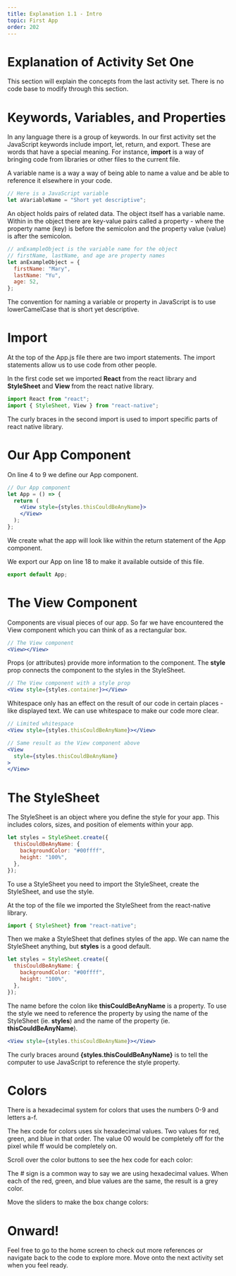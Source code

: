 ```yaml
---
title: Explanation 1.1 - Intro
topic: First App
order: 202
---
```



# Explanation of Activity Set One

This section will explain the concepts from the last activity set.
There is no code base to modify through this section.

# Keywords, Variables, and Properties

In any language there is a group of keywords.
In our first activity set the JavaScript keywords include import, let, return, and export. 
These are words that have a special meaning.
For instance, **import** is a way of bringing code from libraries or other files to the current file.

A variable name is a way a way of being able to name a value and be able to reference it elsewhere in your code.

```js
// Here is a JavaScript variable
let aVariableName = "Short yet descriptive";
```

An object holds pairs of related data.
The object itself has a variable name.
Within in the object there are key-value pairs called a property - 
where the property name (key) is before the semicolon and the property value (value) is after the semicolon.

```js
// anExampleObject is the variable name for the object
// firstName, lastName, and age are property names
let anExampleObject = {
  firstName: "Mary",
  lastName: "Yu",
  age: 52,
};
```
The convention for naming a variable or property in JavaScript is to use lowerCamelCase that is short yet descriptive.

# Import

At the top of the App.js file there are two import statements. 
The import statements allow us to use code from other people.

In the first code set we imported **React** from the react library and **StyleSheet** and **View** from the react native library.

```jsx
import React from "react";
import { StyleSheet, View } from "react-native";
```

The curly braces in the second import is used to import specific parts of react native library.

# Our App Component

On line 4 to 9 we define our App component.

```jsx
// Our App component
let App = () => {
  return (
    <View style={styles.thisCouldBeAnyName}>
    </View>
  );
};
```
We create what the app will look like within the return statement of the App component.

We export our App on line 18 to make it available outside of this file.

```jsx
export default App;
```

# The View Component

Components are visual pieces of our app.
So far we have encountered the View component which you can think of as a rectangular box.

```jsx
// The View component
<View></View>
```

Props (or attributes) provide more information to the component. 
The **style** prop connects the component to the styles in the StyleSheet.

```jsx
// The View component with a style prop
<View style={styles.container}></View>
```

Whitespace only has an effect on the result of our code in certain places - like displayed text.
We can use whitespace to make our code more clear.

```jsx
// Limited whitespace
<View style={styles.thisCouldBeAnyName}></View>

// Same result as the View component above
<View 
  style={styles.thisCouldBeAnyName}
>
</View>
```

# The StyleSheet

The StyleSheet is an object where you define the style for your app.
This includes colors, sizes, and position of elements within your app.

```jsx
let styles = StyleSheet.create({
  thisCouldBeAnyName: {
    backgroundColor: "#00ffff",
    height: "100%",
  },
});
```

To use a StyleSheet you need to import the StyleSheet, create the StyleSheet, and use the style.

At the top of the file we imported the StyleSheet from the react-native library.

```jsx
import { StyleSheet} from "react-native";
```

Then we make a StyleSheet that defines styles of the app.
We can name the StyleSheet anything, but **styles** is a good default.

```jsx
let styles = StyleSheet.create({
  thisCouldBeAnyName: {
    backgroundColor: "#00ffff",
    height: "100%",
  },
});
```

The name before the colon like **thisCouldBeAnyName** is a property.
To use the style we need to reference the property by using the name of the StyleSheet (ie. **styles**) and the name of the property (ie. **thisCouldBeAnyName**). 

```jsx
<View style={styles.thisCouldBeAnyName}></View>
```

The curly braces around **{styles.thisCouldBeAnyName}** is to tell the computer to use JavaScript to reference the style property.

# Colors

There is a hexadecimal system for colors that uses the numbers 0-9 and letters a-f.

The hex code for colors uses six hexadecimal values.
Two values for red, green, and blue in that order.
The value 00 would be completely off for the pixel while ff would be completely on.

Scroll over the color buttons to see the hex code for each color:

<ColorBox />

The # sign is a common way to say we are using hexadecimal values. 
When each of the red, green, and blue values are the same, the result is a grey color.

Move the sliders to make the box change colors:

<ColorfulHexBox />

# Onward!

Feel free to go to the home screen to check out more references or navigate back to the code to explore more.
Move onto the next activity set when you feel ready.
